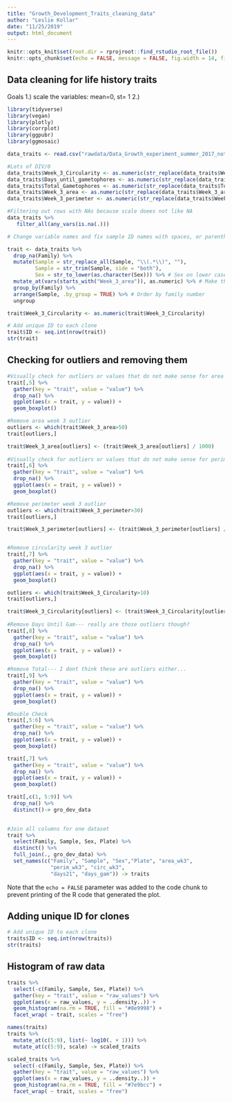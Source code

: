 ```yaml
---
title: "Growth_Development_Traits_cleaning_data"
author: "Leslie Kollar"
date: "11/25/2019"
output: html_document
---
```


```r
knitr::opts_knit$set(root.dir = rprojroot::find_rstudio_root_file())
knitr::opts_chunk$set(echo = FALSE, message = FALSE, fig.width = 14, fig.height = 6)
```

## Data cleaning for life history traits

Goals
  1.) scale the variables: mean=0, st= 1
  2.) 

```r
library(tidyverse)
library(vegan)
library(plotly)
library(corrplot)
library(ggpubr)
library(ggmosaic)
```


```r
data_traits <- read.csv("rawdata/Data_Growth_experiment_summer_2017_not_all.csv")
```

```r
#Lots of DIV/0
data_traits$Week_3_Circularity <- as.numeric(str_replace(data_traits$Week_3_Circularity, "#DIV/0!", "NA"))
data_traits$Days_until_gametophores <- as.numeric(str_replace(data_traits$Days_until_gametophores, "#DIV/0!", "NA"))
data_traits$Total_Gametophores <- as.numeric(str_replace(data_traits$Total_Gametophores,"#DIV/0!", "NA"))
data_traits$Week_3_area <- as.numeric(str_replace(data_traits$Week_3_area, "#DIV/0!", "NA"))
data_traits$Week_3_perimeter <- as.numeric(str_replace(data_traits$Week_3_perimete, "#DIV/0!", "NA"))

#Filtering out rows with NAs because scale doees not like NA
data_traits %>% 
   filter_all(any_vars(is.na(.)))
```

```r
# Change variable names and fix sample ID names with spaces, or parentheses

trait <- data_traits %>% 
  drop_na(Family) %>% 
  mutate(Sample = str_replace_all(Sample, "\\(.*\\)", ""),
         Sample = str_trim(Sample, side = "both"),
         Sex = str_to_lower(as.character(Sex))) %>% # Sex on lower case only
  mutate_at(vars(starts_with("Week_3_area")), as.numeric) %>% # Make them all numeric 
  group_by(Family) %>% 
  arrange(Sample, .by_group = TRUE) %>% # Order by family number
  ungroup

trait$Week_3_Circularity <- as.numeric(trait$Week_3_Circularity)

# Add unique ID to each clone
trait$ID <- seq.int(nrow(trait))
str(trait)

```



## Checking for outliers and removing them
```r
#Visually check for outliers or values that do not make sense for area
trait[,5] %>% 
  gather(key = "trait", value = "value") %>% 
  drop_na() %>% 
  ggplot(aes(x = trait, y = value)) + 
  geom_boxplot()

#Remove area week 3 outlier
outliers <- which(trait$Week_3_area>50)
trait[outliers,]

trait$Week_3_area[outliers] <- (trait$Week_3_area[outliers] / 1000)
                                
#Visually check for outliers or values that do not make sense for perimeter
trait[,6] %>% 
  gather(key = "trait", value = "value") %>% 
  drop_na() %>% 
  ggplot(aes(x = trait, y = value)) + 
  geom_boxplot()

#Remove perimeter week 3 outlier
outliers <- which(trait$Week_3_perimeter>30)
trait[outliers,]

trait$Week_3_perimeter[outliers] <- (trait$Week_3_perimeter[outliers] / 1000)      


#Remove circularity week 3 outlier
trait[,7] %>% 
  gather(key = "trait", value = "value") %>% 
  drop_na() %>% 
  ggplot(aes(x = trait, y = value)) + 
  geom_boxplot()

outliers <- which(trait$Week_3_Circularity>10)
trait[outliers,]

trait$Week_3_Circularity[outliers] <- (trait$Week_3_Circularity[outliers] / 1000) 
                                     
#Remove Days Until Gam--- really are those outliers though?
trait[,8] %>% 
  gather(key = "trait", value = "value") %>% 
  drop_na() %>% 
  ggplot(aes(x = trait, y = value)) + 
  geom_boxplot()

#Remove Total--- I dont think these are outliers either...
trait[,9] %>% 
  gather(key = "trait", value = "value") %>% 
  drop_na() %>% 
  ggplot(aes(x = trait, y = value)) + 
  geom_boxplot()

#Double Check
trait[,5:6] %>% 
  gather(key = "trait", value = "value") %>% 
  drop_na() %>% 
  ggplot(aes(x = trait, y = value)) + 
  geom_boxplot()

trait[,7] %>% 
  gather(key = "trait", value = "value") %>% 
  drop_na() %>% 
  ggplot(aes(x = trait, y = value)) + 
  geom_boxplot()

trait[,c(1, 5:9)] %>% 
  drop_na() %>% 
  distinct()-> gro_dev_data
                                                                     
```


```r
#Join all columns for one dataset
trait %>% 
  select(Family, Sample, Sex, Plate) %>% 
  distinct() %>% 
  full_join(., gro_dev_data) %>%
  set_names(c("Family", "Sample", "Sex","Plate", "area_wk3",
              "perim_wk3", "circ_wk3",
              "days21", "days_gam")) -> traits

```


Note that the `echo = FALSE` parameter was added to the code chunk to prevent printing of the R code that generated the plot.

## Adding unique ID for clones
``` r
# Add unique ID to each clone
traits$ID <- seq.int(nrow(traits))
str(traits)
```

## Histogram of raw data
```r
traits %>% 
  select(-c(Family, Sample, Sex, Plate)) %>% 
  gather(key = "trait", value = "raw_values") %>% 
  ggplot(aes(x = raw_values, y = ..density..)) +
  geom_histogram(na.rm = TRUE, fill = "#8e9998") +
  facet_wrap( ~ trait, scales = "free")
```

```r
names(traits)
traits %>% 
  mutate_at(c(5:9), list(~ log10(. + 1))) %>% 
  mutate_at(c(5:9), scale) -> scaled_traits

scaled_traits %>% 
  select(-c(Family, Sample, Sex, Plate)) %>% 
  gather(key = "trait", value = "raw_values") %>% 
  ggplot(aes(x = raw_values, y = ..density..)) +
  geom_histogram(na.rm = TRUE, fill = "#7e9bcc") +
  facet_wrap( ~ trait, scales = "free")
```








